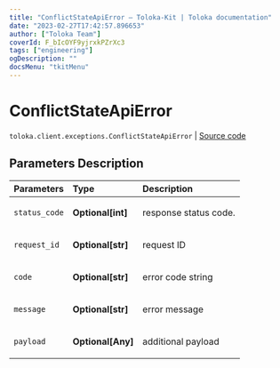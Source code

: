 ```yaml
---
title: "ConflictStateApiError — Toloka-Kit | Toloka documentation"
date: "2023-02-27T17:42:57.896653"
author: ["Toloka Team"]
coverId: F_bIcOYF9yjrxkPZrXc3
tags: ["engineering"]
ogDescription: ""
docsMenu: "tkitMenu"
---
```


# ConflictStateApiError
`toloka.client.exceptions.ConflictStateApiError` | [Source code](https://github.com/Toloka/toloka-kit/blob/v1.1.4/src/client/exceptions.py#L128)

## Parameters Description

| Parameters | Type | Description |
| :----------| :----| :-----------|
`status_code`|**Optional\[int\]**|<p>response status code.</p>
`request_id`|**Optional\[str\]**|<p>request ID</p>
`code`|**Optional\[str\]**|<p>error code string</p>
`message`|**Optional\[str\]**|<p>error message</p>
`payload`|**Optional\[Any\]**|<p>additional payload</p>